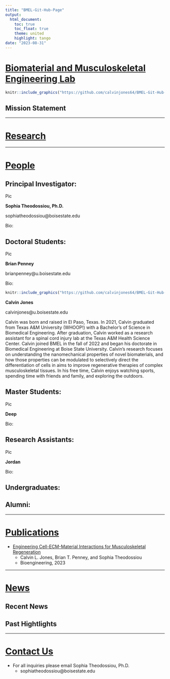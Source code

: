 ```yaml
---
title: "BMEL-Git-Hub-Page"
output:
  html_document:
    toc: true 
    toc_float: true 
    theme: united 
    highlight: tango 
date: "2023-08-31"
---
```


# [**Biomaterial and Musculoskeletal Engineering Lab**]{.underline} 

```r

knitr::include_graphics("https://github.com/calvinjones64/BMEL-Git-Hub-Page/blob/main/images/BMEL/BMEL_Logo.jpg?raw=true")

```

## Mission Statement 

---

# [**Research**]{.underline}

---

# [**People**]{.underline} 


## Principal Investigator:

Pic

**Sophia Theodossiou, Ph.D.**

sophiatheodossiou@boisestate.edu 

Bio: 

## Doctoral Students: 

Pic 

**Brian Penney** 

brianpenney@u.boisestate.edu

Bio: 


```r

knitr::include_graphics("https://github.com/calvinjones64/BMEL-Git-Hub-Page/blob/main/images/People/Calvin_Profile.jpg?raw=true")

```

**Calvin Jones**

calvinjones@u.boisestate.edu 

Calvin was born and raised in El Paso, Texas. In 2021, Calvin graduated from Texas A&M University (WHOOP!) with a Bachelor's of Science in Biomedical Engineering. After graduation, Calvin worked as a research assistant for a spinal cord injury lab at the Texas A&M Health Science Center. Calvin joined BMEL in the fall of 2022 and began his doctorate in Biomedical Engineering at Boise State University. Calvin's research focuses on understanding the nanomechanical properties of novel biomaterials, and how those properties can be modulated to selectively direct the differentiation of cells in aims to improve regenerative therapies of complex musculoskeletal tissues. In his free time, Calvin enjoys watching sports, spending time with friends and family, and exploring the outdoors.  

## Master Students: 

Pic 

**Deep**

Bio: 

## Research Assistants:

Pic 

**Jordan** 

Bio:

## Undergraduates: 

## Alumni: 

---

# [**Publications**]{.underline}

- [Engineering Cell-ECM-Material Interactions for Musculoskeletal Regeneration](https://www.mdpi.com/2306-5354/10/4/453)
  + Calvin L. Jones, Brian T. Penney, and Sophia Theodossiou 
  + Bioengineering, 2023

---

# [**News**]{.underline} 

## Recent News 

## Past Hightlights

---

# [**Contact Us**]{.underline}

* For all inquiries please email Sophia Theodossiou, Ph.D.
  + sophiatheodossiou@boisestate.edu

